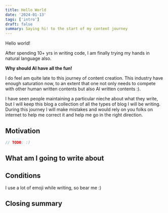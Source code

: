 ```yaml
---
title: Hello World
date: '2024-01-13'
tags: ['intro']
draft: false
summary: Saying hi! to the start of my content journey
---
```


Hello world!

After spending 10+ yrs in writing code, I am finally trying my hands in natural language also. 

**Why should AI have all the fun!**

I do feel am quite late to this journey of content creation. This industry have enough saturation now, 
to an extent that one not only needs to compete with other human written contents but also AI written contents :).

I have seen people maintaining a particular nieche about what they write, but I will keep this blog a collection of all the types of blog I will be writing.
During this journey I will make mistakes and would rely on you folks on internet to help me correct it and help me go in the right direction. 

## Motivation 
```ts
// TODO: :) 
```

## What am I going to write about

## Conditions
I use a lot of emoji while writing, so bear me :) 

## Closing summary
